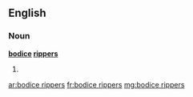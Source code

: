 ==English==

===Noun===
'''[[bodice]] [[rippers]]'''

# {{plural of|[[bodice ripper]]}}

[[ar:bodice rippers]]
[[fr:bodice rippers]]
[[mg:bodice rippers]]